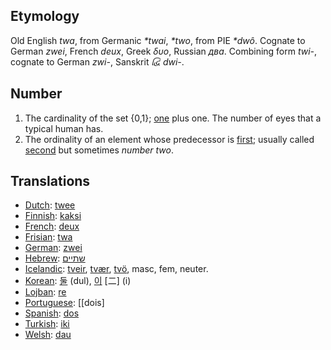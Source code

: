 == Etymology ==
Old English ''twa'', from Germanic ''*twai'', ''*two'', from PIE ''*dwô''. Cognate to German ''zwei'', French ''deux'', Greek ''δυο'', Russian ''два''. Combining form ''twi-'', cognate to German ''zwi-'', Sanskrit ''દ્વિ'' ''dwi-''.

== Number ==
# The cardinality of the set {0,1}; [[one]] plus one. The number of eyes that a typical human has.
# The ordinality of an element whose predecessor is [[first]]; usually called [[second]] but sometimes ''number two''.

== Translations ==
*[[Dutch]]: [[twee]]
*[[Finnish]]: [[kaksi]]
*[[French]]: [[deux]]
*[[Frisian]]: [[twa]]
*[[German]]: [[zwei]]
*[[Hebrew]]: [[שתיים]]
*[[Icelandic]]: [[tveir]], [[tvær]], [[tvö]], masc, fem, neuter.
*[[Korean]]: [[둘]] (dul), [[이]] [二] (i)
*[[Lojban]]: [[re]]
*[[Portuguese]]: [[dois]
*[[Spanish]]: [[dos]]
*[[Turkish]]: [[iki]]
*[[Welsh]]: [[dau]]